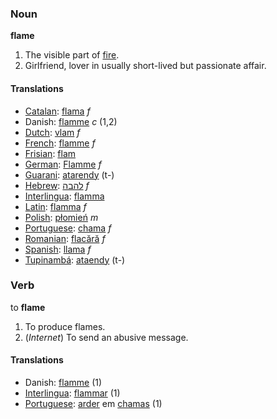 === Noun ===

'''flame'''

# The visible part of [[fire]].
# Girlfriend, lover in usually short-lived but passionate affair.

==== Translations ====
*[[Catalan]]: [[flama]] ''f''
*Danish: [[flamme]] ''c'' (1,2)
*[[Dutch]]: [[vlam]] ''f''
*[[French]]: [[flamme]] ''f''
*[[Frisian]]: [[flam]]
*[[German]]: [[Flamme]] ''f''
*[[Guarani]]: [[atarendy]] (t-)
*[[Hebrew]]: [[להבה]] ''f''
*[[Interlingua]]: [[flamma]]
*[[Latin]]: [[flamma]] ''f''
*[[Polish]]: [[płomień]] ''m''
*[[Portuguese]]: [[chama]] ''f''
*[[Romanian]]: [[flacără]] ''f''
*[[Spanish]]: [[llama]] ''f''
*[[Tupinambá]]: [[ataendy]] (t-)


=== Verb ===

to '''flame'''

# To produce flames.
# (''Internet'') To send an abusive message.

==== Translations ====
*Danish: [[flamme]] (1)
*[[Interlingua]]: [[flammar]] (1)
*[[Portuguese]]: [[arder]] em [[chama]]s (1)